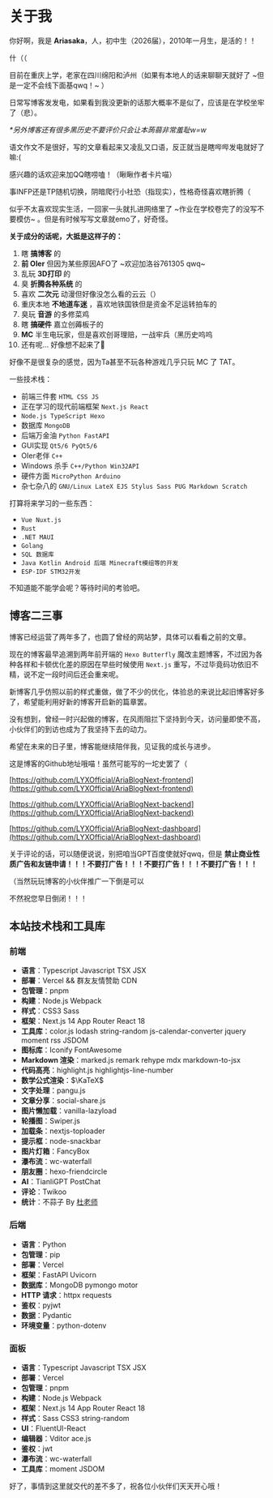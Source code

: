 # 关于我

你好啊，我是 **Ariasaka**，人，初中生（2026届），2010年一月生，是活的！！

什（（

目前在重庆上学，老家在四川绵阳和泸州（如果有本地人的话来聊聊天就好了 ~但是一定不会线下面基qwq！~ ）

日常写博客发发电，如果看到我没更新的话那大概率不是似了，应该是在学校坐牢了（悲）。

*\*另外博客还有很多黑历史不要评价只会让本蒟蒻非常羞耻w=w*

语文作文不是很好，写的文章看起来又凌乱又口语，反正就当是瞎哔哔发电就好了嘛:(

感兴趣的话欢迎来加QQ瞎唠嗑！（瞅瞅作者卡片喵）

事INFP还是TP随机切换，阴暗爬行小社恐（指现实），性格奇怪喜欢瞎折腾（

似乎不太喜欢现实生活，一回家一头就扎进网络里了 ~作业在学校卷完了的没写不要模仿~ 。但是有时候写写文章就emo了，好奇怪。

**关于成分的话呢，大抵是这样子的：**

1. 瞎 **搞博客** 的
2.  **前 OIer**  但因为某些原因AFO了 ~欢迎加洛谷761305 qwq~ 
3. 乱玩 **3D打印** 的
4. 臭 **折腾各种系统** 的
5. 喜欢 **二次元** 动漫但好像没怎么看的云云（）
6. 重庆本地 **不地道车迷** ，喜欢地铁国铁但是资金不足运转拍车的
7. 臭玩 **音游** 的多修菜鸡
8. 瞎 **搞硬件** 嘉立创薅板子的
9. **MC**  半生电玩家，但是喜欢创哥理赔，一战牢兵（黑历史呜呜
10. 还有呢... 好像想不起来了🤔

好像不是很复杂的感觉，因为Ta甚至不玩各种游戏几乎只玩 MC 了 TAT。

一些技术栈：

- 前端三件套 `HTML CSS JS`
- 正在学习的现代前端框架 `Next.js React`
- `Node.js TypeScript Hexo`
- 数据库 `MongoDB`
- 后端万金油 `Python FastAPI`
- GUI实现 `Qt5/6 PyQt5/6`
- OIer老伴 `C++`
- Windows 杀手 `C++/Python Win32API`
- 硬件方面 `MicroPython Arduino`
- 杂七杂八的 `GNU/Linux LateX EJS Stylus Sass PUG Markdown Scratch`

打算将来学习的一些东西：

- `Vue Nuxt.js`
- `Rust`
- `.NET MAUI`
- `Golang`
- `SQL 数据库`
- `Java Kotlin Android 后端 Minecraft模组等的开发`
- `ESP-IDF STM32开发`

不知道能不能学会呢？等待时间的考验吧。

## 博客二三事

博客已经运营了两年多了，也圆了曾经的网站梦，具体可以看看之前的文章。

现在的博客最早追溯到两年前开端的 `Hexo Butterfly` 魔改主题博客，不过因为各种各样和卡顿优化差的原因在早些时候使用 `Next.js` 重写，不过毕竟码功依旧不精，说不定一段时间后还会重来呢。

新博客几乎仿照以前的样式重做，做了不少的优化，体验总的来说比起旧博客好多了，希望能利用好新的博客开启新的篇章罢。

没有想到，曾经一时兴起做的博客，在风雨阻拦下坚持到今天，访问量即使不高，小伙伴们的到访也成为了我坚持下去的动力。

希望在未来的日子里，博客能继续陪伴我，见证我的成长与进步。

这是博客的Github地址哦喵！虽然可能写的一坨史罢了（ 

[https://github.com/LYXOfficial/AriaBlogNext-frontend](https://github.com/LYXOfficial/AriaBlogNext-frontend)

[https://github.com/LYXOfficial/AriaBlogNext-backend](https://github.com/LYXOfficial/AriaBlogNext-backend)

[https://github.com/LYXOfficial/AriaBlogNext-dashboard](https://github.com/LYXOfficial/AriaBlogNext-dashboard)

关于评论的话，可以随便说说，别把咱当GPT百度使就好qwq，但是 **禁止商业性质广告和友链申请！！！不要打广告！！！不要打广告！！！不要打广告！！！**

（当然玩玩博客的小伙伴推广一下倒是可以

不然祝您早日倒闭！！！

## 本站技术栈和工具库

### 前端


- **语言**：Typescript Javascript TSX JSX
- **部署**：Vercel && 群友友情赞助 CDN
- **包管理**：pnpm
- **构建**：Node.js Webpack
- **样式**：CSS3 Sass
- **框架**：Next.js 14 App Router React 18
- **工具库**：color.js lodash string-random js-calendar-converter jquery moment rss JSDOM
- **图标库**：Iconify FontAwesome
- **Markdown 渲染**：marked.js remark rehype mdx markdown-to-jsx
- **代码高亮**：highlight.js highlightjs-line-number
- **数学公式渲染**：$\KaTeX$
- **文字处理**：pangu.js
- **文章分享**：social-share.js
- **图片懒加载**：vanilla-lazyload
- **轮播图**：Swiper.js
- **加载条**：nextjs-toploader
- **提示框**：node-snackbar
- **图片灯箱**：FancyBox
- **瀑布流**：wc-waterfall
- **朋友圈**：hexo-friendcircle
- **AI**：TianliGPT PostChat
- **评论**：Twikoo
- **统计**：不蒜子 By [杜老师](https://dusays.com)

### 后端

- **语言**：Python
- **包管理**：pip
- **部署**：Vercel
- **框架**：FastAPI Uvicorn
- **数据库**：MongoDB pymongo motor
- **HTTP 请求**：httpx requests
- **鉴权**：pyjwt
- **数据**：Pydantic
- **环境变量**：python-dotenv

### 面板


- **语言**：Typescript Javascript TSX JSX
- **部署**：Vercel
- **包管理**：pnpm
- **构建**：Node.js Webpack
- **框架**：Next.js 14 App Router React 18
- **样式**：Sass CSS3 string-random
- **UI**：FluentUI-React
- **编辑器**：Vditor ace.js
- **鉴权**：jwt
- **瀑布流**：wc-waterfall
- **工具库**：moment JSDOM

好了，事情到这里就交代的差不多了，祝各位小伙伴们天天开心哦！

